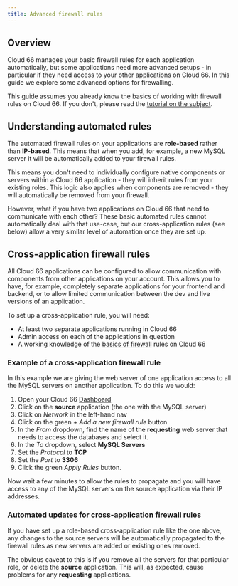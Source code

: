 ```yaml
---
title: Advanced firewall rules
---
```


## Overview

Cloud 66 manages your basic firewall rules for each application automatically, but some applications need more advanced setups - in particular if they need access to your other applications on Cloud 66. In this guide we explore some advanced options for firewalling.

This guide assumes you already know the basics of working with firewall rules on Cloud 66. If you don't, please read the [tutorial on the subject](/:product/:version?/security/firewall-rule). 

## Understanding automated rules

The automated firewall rules on your applications are **role-based** rather than **IP-based**. This means that when you add, for example, a new MySQL server it will be automatically added to your firewall rules.

This means you don't need to individually configure native components or servers within a Cloud 66 application - they will inherit rules from your existing roles. This logic also applies when components are removed - they will automatically be removed from your firewall.

However, what if you have two applications on Cloud 66 that need to communicate with each other? These basic automated rules cannot automatically deal with that use-case, but our cross-application rules (see below) allow a very similar level of automation once they are set up.

## Cross-application firewall rules

All Cloud 66 applications can be configured to allow communication with components from other applications on your account. This allows you to have, for example, completely separate applications for your frontend and backend, or to allow limited communication between the dev and live versions of an application. 

To set up a cross-application rule, you will need:

- At least two separate applications running in Cloud 66
- Admin access on each of the applications in question
- A working knowledge of the [basics of firewall](/:product/:version?/security/firewall-rule) rules on Cloud 66

### Example of a cross-application firewall rule

In this example we are giving the web server of one application access to all the MySQL servers on another application. To do this we would:

1. Open your Cloud 66 [Dashboard](https://app.cloud66.com/dashboard)
2. Click on the **source** application (the one with the MySQL server)
3. Click on *Network* in the left-hand nav
4. Click on the green *+ Add a new firewall rule* button
5. In the *From* dropdown, find the name of the **requesting** web server that needs to access the databases and select it.
6. In the *To* dropdown, select **MySQL Servers**
7.  Set the *Protocol* to **TCP**
8. Set the *Port* to **3306** 
9. Click the green *Apply Rules* button.

Now wait a few minutes to allow the rules to propagate and you will have access to any of the MySQL servers on the source application via their IP addresses.

### Automated updates for cross-application firewall rules

If you have set up a role-based cross-application rule like the one above, any changes to the source servers will be automatically propagated to the firewall rules as new servers are added or existing ones removed.

The obvious caveat to this is if you remove all the servers for that particular role, or delete the **source** application. This will, as expected, cause problems for any **requesting** applications.